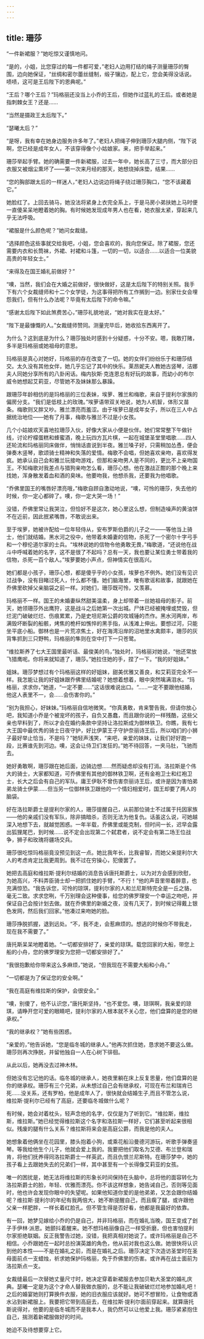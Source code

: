 ```yaml
---
---
---
```

title: 珊莎
---




“一件新裙服？”她吃惊又谨慎地问。

“是的，小姐，比您穿过的每一件都可爱，”老妇人边用打结的绳子测量珊莎的臀围，边向她保证，“丝绸和密尔蕾丝缝制，缎子镶边，配上它，您会美得没话说。啧啧，这可是王后陛下的恩典呢。”

“王后？哪个王后？”玛格丽还没当上小乔的王后，但她作过蓝礼的王后。或者她是指刺棘女王？还是……

“当然是摄政王太后陛下。”

“瑟曦太后？”

“是呀，我有幸在她身边服务许多年了。”老妇人把绳子伸到珊莎大腿内侧，“陛下说啊，您已经是成年女人，不该穿得像个小姑娘家。来，把手举起来。”

珊莎举起手臂。她的确需要一件新裙服，过去一年中，她长高了三寸，而大部分旧衣服又被烟尘熏坏了——第一次来月经的那天，她想烧掉床垫，结果……

“您的胸部跟太后的一样迷人，”老妇人边说边将绳子绕过珊莎胸口，“您不该藏着它。”

她脸红了。上回去骑马，她没法将紧身上衣完全系上，于是马房小弟扶她上马时便一直傻呆呆地瞪着她的胸。有时候她发现成年男人也在看，她衣服太紧，穿起来几乎无法呼吸。

“裙服是什么颜色呢？”她问女裁缝。

“选择颜色这些事就交给我吧，小姐，您会喜欢的，我向您保证。除了裙服，您还需要内衣和长筒袜，外裙、衬裙和斗篷，一切的一切，以适合……以适合一位美貌高贵的年轻女士。”

“来得及在国王婚礼前做好？”

“噢，当然，我们会在大婚之前做好，很快做好，这是太后陛下的特别关照。我手下有六个女裁缝师和十二个女学徒，为这事得把所有工作搁到一边。别家仕女会埋怨我们，但有什么办法呢？毕竟有太后陛下的命令嘛。”

“感谢太后陛下如此煞费苦心，”珊莎礼貌地说，“她对我实在是太好。”

“陛下是最慷慨的人。”女裁缝师赞同。测量完毕后，她收拾东西离开了。

为什么？这到底是为什么？珊莎独处时感到十分疑惑，十分不安。嗯，我敢打赌，多半是玛格丽或她祖母的意思。

玛格丽是真心对她好，玛格丽的存在改变了一切。她的女伴们纷纷乐于和珊莎结交。太久没有其他女伴，她几乎忘记了其中的快乐。莱昂妮夫人教她古竖琴，洁娜夫人同她分享所有的八卦闲话。梅内狄斯·克连恩总有好玩的故事，而幼小的布尔威令她想起艾莉亚，尽管她不及妹妹那么暴躁。

跟珊莎年龄相仿的是玛格丽的三位表妹，埃萝、雅兰和梅歌，来自于提利尔家族的偏房分支。“我们是低枝上的玫瑰。”埃萝语带双关地说，她为人机智，体形又苗条。梅歌则又胖又吵。雅兰漂亮而羞涩。由于埃萝已是成年女子，所以在三人中占据统治地位——她有了月事，梅歌与雅兰不过是小女孩。

几个小姑娘欢天喜地拉珊莎入伙，好像大家从小便是伙伴。她们常常整下午做针线，讨论柠檬蛋糕和蜂蜜酒，晚上玩四方瓦片棋，一起在城堡圣堂里唱歌……四人还轮流和玛格丽同床做伴，悄悄话直说到半夜。雅兰嗓子好，只需稍加怂恿，便会弹奏木竖琴，歌颂骑士精神和失落的爱情。梅歌不会唱，但她喜欢亲吻，喜欢得发疯。她承认自己会和雅兰玩接吻游戏，但那和亲吻男人是不同的，更比不上亲吻国王。不知梅歌对我差点与猎狗亲吻怎么看，珊莎心想。他在激战正酣的那个晚上来找她，浑身散发着血和酒的臭味。他要吻我，他想杀我，还要我为他唱歌。

“乔佛里国王的嘴唇好漂亮哦，”梅歌自顾自激动地说，“噢，可怜的珊莎，失去他的时候，你一定心都碎了。噢，你一定大哭一场！”

没错，乔佛里常让我哭泣，但恰好不是这次，她心里这么想，但制造噪声的黄油饼不在近前，因此抿紧嘴唇，不敢说出来。

至于埃萝，她被许配给一位年轻侍从，安布罗斯伯爵的儿子之一——等他当上骑士，他们就结婚。黑水河之役中，他带着未婚妻的信物，杀死了一个密尔十字弓手和一个穆伦道尔家的士兵。“埃林说她的信物令他勇敢无畏，”梅歌道，“还说他在战斗中呼喊着她的名字，这不是很了不起吗？总有一天，我也要让某位勇士带着我的信物，杀死一百个敌人。”埃萝要她小声点，但神情实在很高兴。

她们都是小孩子，珊莎心想，都是傻乎乎的小女孩，埃萝也不例外。她们没有见识过战争，没有目睹过死人，什么都不懂。她们脑海里，唯有歌谣和故事，就跟她在乔佛里砍掉父亲脑袋之前一样。对她们，珊莎既可怜，又羡慕。

玛格丽不一样。国王的未婚妻纵然甜美温柔，身上却带着一丝她祖母的影子。前天，她领珊莎外出鹰狩，这是战斗之后她第一次出城。尸体已经被掩埋或焚毁，但烂泥门破破烂烂、伤痕累累，乃是史坦尼斯公爵的攻城锤的杰作。黑水河两岸，布满毁坏断裂的船骸，烤焦的桅杆如憔悴的黑手指，从浅滩上伸出。要想过河，只能坐平底小船。御林也是一片荒凉焦土，好在海湾沿岸的沼地里水禽颇丰，珊莎的灰背隼抓到三只野鸭，玛格丽的隼则在空中打下一只苍鹭。

“维拉斯养了七大王国里最听话、最俊美的鸟，”独处时，玛格丽对她说，“他还常放飞猎鹰呢。你将来就知道了，珊莎。”她拉住她的手，捏了一下。“我的好姐妹。”

姐妹。珊莎梦想过有个玛格丽这样的好姐妹，甜美优雅又善良，和艾莉亚完全不一样。我怎能让我的好姐妹跟乔佛里结婚呢？她想着想着，眼中突然噙满泪水。“玛格丽，求求你，”她道，“一定不要……”这话很难说出口。“……一定不要跟他结婚，他这人表里不一，会……会伤害你的。”

“别为我担心，好妹妹。”玛格丽自信地微笑。“你真勇敢，肯来警告我，但请你放心吧，我知道小乔是个被宠坏的孩子，自负又愚蠢，而且跟你说的一样残酷，这些父亲也早料到了，所以才会在婚约条款中坚持让洛拉斯成为御林铁卫。你瞧，我有七大王国中最优秀的骑士日夜守护，好比伊蒙王子守护奈丽诗王后，所以咱们的小狮子最好举止恰当，不是吗？”她轻声浅笑，“来吧，亲爱的妹妹，让我们好好跑一段，比赛谁先到河边。噢，这会让侍卫们发狂的。”她不待回答，一夹马肚，飞驰而去。

她好勇敢啊，珊莎跟在她后面，边骑边想……然而疑虑却没有打消。洛拉斯是个伟大的骑士，大家都知道，可乔佛里有其他的御林铁卫啊，还有金袍卫士和红袍卫士，长大之后会有自己的军队。庸王伊耿不曾伤害奈丽诗王后，或许是因为害怕弟弟龙骑士伊蒙……但当另一位御林铁卫跟他的一个情妇相爱时，国王却要了两人的脑袋。

好在洛拉斯爵士是提利尔家的人，珊莎提醒自己，从前那位骑士不过属于托因家族——他的亲戚们没有军队，除非搞暗杀，否则无法为他复仇。话虽这么说，可她越深入地想下去，就越觉困惑。一年半载，乔佛里或能克制，但时间一长，迟早会露出狐狸尾巴，到时候……说不定会出现第二个弑君者，说不定会有第二场王位战争，狮子和玫瑰将疆场交兵。

珊莎很吃惊玛格丽竟没预见到这一点。她比我年长，比我睿智，而她父亲提利尔大人的考虑肯定比我更周到。我不过在穷操心，犯傻罢了。

她把去高庭和维拉斯·提利尔结婚的消息告诉唐托斯爵士，以为对方会感到欣慰，为她高兴，不料弄臣骑士却一把抓住她的手臂，“不行！”他的声音里带着醉意，也充满惊恐。“我告诉您，可怜的琼琪，提利尔家的人和兰尼斯特完全是一丘之貉，毫无二致。求求您咧，千万别理会这种傻事，给您的佛罗理安一个幸运之吻吧，并保证自己会按计划去做。就在乔佛里的新婚之夜，没有几天了，到时候记得戴上银色发网，然后我们回家。”他凑过来吻她的脸。

珊莎挣脱抓握，退到远处。“不，我不走，会惹麻烦的。想逃的时候你不带我走，现在我不需要了。”

唐托斯呆呆地瞪着她。“一切都安排好了，亲爱的琼琪。载您回家的大船，带您上船的小舟，您的佛罗理安为您把一切都安排好了。”

“我很抱歉给你带来这么多麻烦，”她说，“但我现在不需要大船和小舟。”

“一切都是为了保证您的安全啊。”

“我在高庭有维拉斯的保护，会很安全。”

“噢，别傻了，他不认识您，”唐托斯坚持，“也不爱您。噢，琼琪啊，我亲爱的琼琪，请睁开您可爱的眼睛吧，提利尔家的人根本就不关心您，他们盘算的是您的继承权。”

“我的继承权？”她有些困惑。

“亲爱的，”他告诉她，“您是临冬城的继承人。”他再次抓住她，恳求她不要这么做。珊莎则再次挣脱，并留他独自一人在心树下徘徊。

从此以后，她再没去过神木林。

但她没有忘记他的话。临冬城的继承人，她夜里躺在床上反复思量，他们盘算的是你的继承权。珊莎有三个兄弟，从未想过自己会有继承权，可现在布兰和瑞肯已死……没关系，还有罗柏，他是成年人了，很快就会结婚生子,而且不管怎么说，维拉斯·提利尔已经有了高庭，还要临冬城做什么呢？

有时候，她会对着枕头，轻声念他的名字，仅仅是为了听到它。“维拉斯，维拉斯，维拉斯。”她已经觉得维拉斯这个名字和洛拉斯一样好，它们甚至听起来很相似。残废的腿有什么关系？维拉斯将来会是高庭公爵，而我是他的夫人。

她想象着他俩坐在花园里，膝头抱着小狗，或乘花船沿曼德河游玩，听歌手弹奏竖琴。等我给他生个儿子，他就会爱上我的。我要把他们取名为艾德、布兰登和瑞肯，将他们抚养得同洛拉斯爵士一样英武，而且仇恨兰尼斯特。在珊莎梦中，她的孩子看上去跟她失去的兄弟们一样，其中甚至有一个长得像艾莉亚的女孩。

唯一的困扰是，她无法将维拉斯的形象长时间保持在头脑中，总将他的面容转化为洛拉斯爵士的脸，年轻、优雅而漂亮。你不该这样想象，她告诫自己，否则等见面时，他也许会发现你眼中的失望呢。如果他知道你爱的是他弟弟，又怎会跟你结婚呢？维拉斯·提利尔的年纪有我两倍大，她不断提醒自己，而且瘸了腿，或许跟他父亲一样肥胖，一样长着红脸孔。但不管生得是否好看，他都是我最好的依靠。

有一回，她梦见嫁给小乔的仍是自己，并非玛格丽，而在婚礼当晚，国王变成了刽子手伊林·派恩。她颤抖着醒来。她不想玛格丽像自己一样受折磨，但也害怕提利尔家拒绝联姻。反正我警告过她，没错，我把真相对她说了。或许玛格丽是自己不相信。小乔跟她在一起时总扮演英雄的角色，他从前对我也这么做。她很快将认识到他的本性——不是在婚礼之前，而是在婚礼之后。珊莎决定下次造访圣堂时在圣母面前点一支蜡烛，祈求她保护玛格丽，免于乔佛里的伤害。或许再在战士面前为洛拉斯点一支。

女裁缝最后一次替她丈量尺寸时，她决定穿着新裙服去参加贝勒大圣堂的婚礼庆典。瑟曦一定是为这个才命人替我做衣服的，总不能让我破破烂烂地参加婚礼吧！之后的婚宴她则打算换件衣服，她的旧衣服应该就好。她可不想冒险，让食物或酒水沾到新裙服上。我要把它带到高庭去，在维拉斯·提利尔面前穿起来。就算唐托斯说得对，他要的是临冬城而不是我本人，我仍然可以让他爱上我。珊莎紧紧抱住自己，揣测着新裙服做好的时间。

她迫不及待想要穿上它。